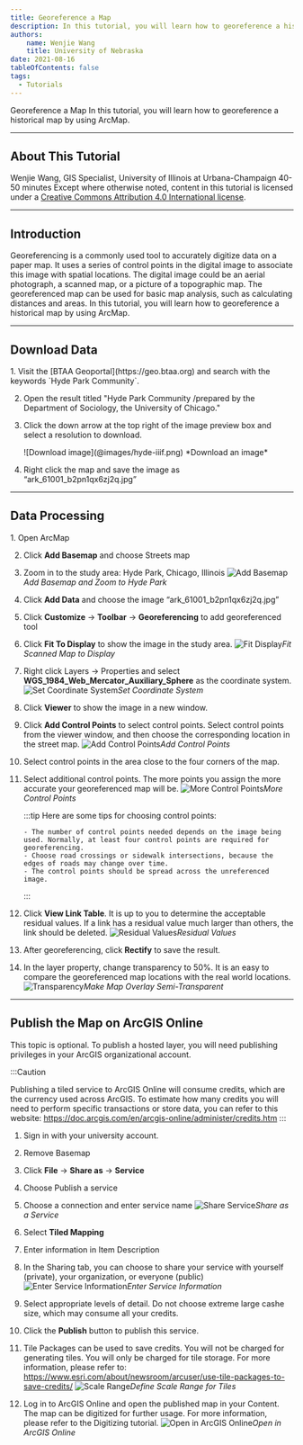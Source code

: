 ```yaml
---
title: Georeference a Map
description: In this tutorial, you will learn how to georeference a historical map by using ArcMap. 
authors:
    name: Wenjie Wang
    title: University of Nebraska
date: 2021-08-16
tableOfContents: false
tags:
  - Tutorials
---
```



<Slideshow>

<CoverSlide>
  <span slot="title">Georeference a Map</span>
  <span slot="subtitle">In this tutorial, you will learn how to georeference a historical map by using ArcMap. </span>
</CoverSlide>

---

## About This Tutorial

<MetadataBlock>
  <Fragment slot="author">
    Wenjie Wang, GIS Specialist, University of Illinois at Urbana-Champaign
  </Fragment>
  <Fragment slot="time">
    40-50 minutes
  </Fragment>
  <Fragment slot="license">
    Except where otherwise noted, content in this tutorial is licensed under a <a href="https://creativecommons.org/licenses/by/4.0/">Creative Commons Attribution 4.0 International license</a>.
  </Fragment>
</MetadataBlock>

---

## Introduction

Georeferencing is a commonly used tool to accurately digitize data on a paper map. It uses a series of control points in the digital image to associate this image with spatial locations. The digital image could be an aerial photograph, a scanned map, or a picture of a topographic map. The georeferenced map can be used for basic map analysis, such as calculating distances and areas. In this tutorial, you will learn how to georeference a historical map by using ArcMap. 

---

## Download Data

<Steps>
1. Visit the [BTAA Geoportal](https://geo.btaa.org) and search with the keywords `Hyde Park Community`.

2. Open the result titled "Hyde Park Community /prepared by the Department of Sociology, the University of Chicago."

3. Click the down arrow at the top right of the image preview box and select a resolution to download.

    <OneThirdLayout>
     ![Download image](@images/hyde-iiif.png)
     *Download an image*
    </OneThirdLayout>

4. Right click the map and save the image as “ark_61001_b2pn1qx6zj2q.jpg”
</Steps>

---

## Data Processing

<Steps>
1. Open ArcMap
   
2. Click **Add Basemap** and choose Streets map
   
3. Zoom in to the study area: Hyde Park, Chicago, Illinois
    <OneThirdLayout>
    ![Add Basemap](@images/basemap.png)*Add Basemap and Zoom to Hyde Park*
    </OneThirdLayout>

4. Click **Add Data** and choose the image “ark_61001_b2pn1qx6zj2q.jpg”
   
5. Click **Customize** -> **Toolbar** -> **Georeferencing** to add georeferenced tool
   
6. Click **Fit To Display** to show the image in the study area.
    <OneThirdLayout>
    ![Fit Display](@images/fit-display.png)*Fit Scanned Map to Display*
    </OneThirdLayout>

7. Right click Layers -> Properties and select **WGS_1984_Web_Mercator_Auxiliary_Sphere** as the coordinate system. 
    <OneThirdLayout>
    ![Set Coordinate System](@images/set-coord-sys.png)*Set Coordinate System*
    </OneThirdLayout>

8. Click **Viewer** to show the image in a new window.
   
9.  Click **Add Control Points** to select control points. Select control points from the viewer window, and then choose the corresponding location in the street map.
    <OneThirdLayout>
    ![Add Control Points](@images/control-points.png)*Add Control Points*
    </OneThirdLayout>

10. Select control points in the area close to the four corners of the map.
    
11. Select additional control points. The more points you assign the more accurate your georeferenced map will be.
    <OneThirdLayout>
    ![More Control Points](@images/point-diagram.png)*More Control Points*
    </OneThirdLayout>

    :::tip
        Here are some tips for choosing control points:

        - The number of control points needed depends on the image being used. Normally, at least four control points are required for georeferencing.
        - Choose road crossings or sidewalk intersections, because the edges of roads may change over time.
        - The control points should be spread across the unreferenced image.
    :::

12. Click **View Link Table**. It is up to you to determine the acceptable residual values. If a link has a residual value much larger than others, the link should be deleted. 
    <OneThirdLayout>
    ![Residual Values](@images/residual-values.png)*Residual Values*
    </OneThirdLayout>

13. After georeferencing, click **Rectify** to save the result.
    
14. In the layer property, change transparency to 50%. It is an easy to compare the georeferenced map locations with the real world locations.
    <OneThirdLayout>
    ![Transparency](@images/transparency.png)*Make Map Overlay Semi-Transparent*
    </OneThirdLayout>

</Steps>

---

## Publish the Map on ArcGIS Online

This topic is optional. To publish a hosted layer, you will need publishing privileges in your ArcGIS organizational account.

:::Caution
	
Publishing a tiled service to ArcGIS Online will consume credits, which are the currency used across ArcGIS. To estimate how many credits you will need to perform specific transactions or store data, you can refer to this website: https://doc.arcgis.com/en/arcgis-online/administer/credits.htm
:::

<Steps>

1. Sign in with your university account.

2. Remove Basemap

3. Click **File** -> **Share as** -> **Service**

4. Choose Publish a service

5. Choose a connection and enter service name
    <OneThirdLayout>
    ![Share Service](@images/share-service.png)*Share as a Service*
    </OneThirdLayout>

6. Select **Tiled Mapping**

7. Enter information in Item Description

8. In the Sharing tab, you can choose to share your service with yourself (private), your organization, or everyone (public) 
    <OneThirdLayout>
    ![Enter Service Information](@images/service-info.png)*Enter Service Information*
    </OneThirdLayout>

9. Select appropriate levels of detail. Do not choose extreme large cashe size, which may consume all your credits. 

10. Click the **Publish** button to publish this service.

11. Tile Packages can be used to save credits. You will not be charged for generating tiles. You will only be charged for tile storage. For more information, please refer to:  https://www.esri.com/about/newsroom/arcuser/use-tile-packages-to-save-credits/
    <OneThirdLayout>
    ![Scale Range](@images/tile-scales.png)*Define Scale Range for Tiles*
    </OneThirdLayout>

12. Log in to ArcGIS Online and open the published map in your Content. The map can be digitized for further usage. For more information, please refer to the Digitizing tutorial.
    <OneThirdLayout>
    ![Open in ArcGIS Online](@images/open-arcgis-online.png)*Open in ArcGIS Online*
    </OneThirdLayout>
</Steps>

</Slideshow>